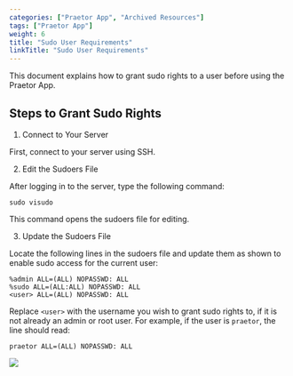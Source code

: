 ```yaml
---
categories: ["Praetor App", "Archived Resources"]
tags: ["Praetor App"]
weight: 6
title: "Sudo User Requirements"
linkTitle: "Sudo User Requirements"
---
```


This document explains how to grant sudo rights to a user before using the Praetor App.

## Steps to Grant Sudo Rights

1. Connect to Your Server

First, connect to your server using SSH.

2. Edit the Sudoers File

After logging in to the server, type the following command:

`sudo visudo`

This command opens the sudoers file for editing.

3. Update the Sudoers File

Locate the following lines in the sudoers file and update them as shown to enable sudo access for the current user:

```
%admin ALL=(ALL) NOPASSWD: ALL
%sudo ALL=(ALL:ALL) NOPASSWD: ALL
<user> ALL=(ALL) NOPASSWD: ALL

```

Replace `<user>` with the username you wish to grant sudo rights to, if it is not already an admin or root user. For example, if the user is `praetor`, the line should read:

```
praetor ALL=(ALL) NOPASSWD: ALL

```

![](../../../../../assets/praetorRoot.png)

